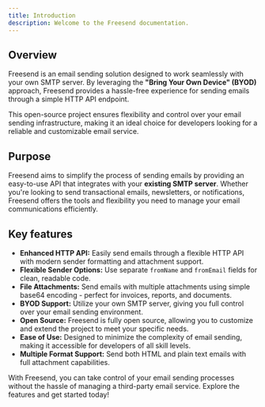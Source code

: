 ```yaml
---
title: Introduction
description: Welcome to the Freesend documentation.
---
```


## Overview

Freesend is an email sending solution designed to work seamlessly with your own SMTP server. By leveraging the **"Bring Your Own Device" (BYOD)** approach, Freesend provides a hassle-free experience for sending emails through a simple HTTP API endpoint.

This open-source project ensures flexibility and control over your email sending infrastructure, making it an ideal choice for developers looking for a reliable and customizable email service.

## Purpose

Freesend aims to simplify the process of sending emails by providing an easy-to-use API that integrates with your **existing SMTP server**. Whether you're looking to send transactional emails, newsletters, or notifications, Freesend offers the tools and flexibility you need to manage your email communications efficiently.

## Key features

- **Enhanced HTTP API:** Easily send emails through a flexible HTTP API with modern sender formatting and attachment support.
- **Flexible Sender Options:** Use separate `fromName` and `fromEmail` fields for clean, readable code.
- **File Attachments:** Send emails with multiple attachments using simple base64 encoding - perfect for invoices, reports, and documents.
- **BYOD Support:** Utilize your own SMTP server, giving you full control over your email sending environment.
- **Open Source:** Freesend is fully open source, allowing you to customize and extend the project to meet your specific needs.
- **Ease of Use:** Designed to minimize the complexity of email sending, making it accessible for developers of all skill levels.
- **Multiple Format Support:** Send both HTML and plain text emails with full attachment capabilities.

With Freesend, you can take control of your email sending processes without the hassle of managing a third-party email service. Explore the features and get started today!
